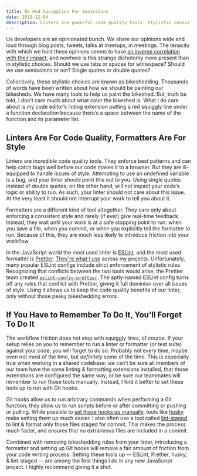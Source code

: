 ```yaml
---
title: No Red Squigglies For Semicolons
date: 2019-12-04
description: Linters are powerful code quality tools. Stylistic consistency is important. Linters should never enforce stylistic consistency.
---
```


Us developers are an opinionated bunch. We share our opinions wide and loud through blog posts, tweets, talks at meetups, in meetings. The tenacity with which we hold these opinions seems to have [an inverse correlation with their impact](https://en.wikipedia.org/wiki/Law_of_triviality), and nowhere is this strange dichotomy more present than in stylistic choices. Should we use tabs or spaces for whitespace? Should we use semicolons or not? Single quotes or double quotes?

Collectively, these stylistic choices are known as bikeshedding. Thousands of words have been written about how we should be painting our bikesheds. We have many tools to help us paint the bikeshed. But, truth be told, I don’t care much about what color the bikeshed is. What I do care about is my code editor’s linting extension putting a red squiggly line under a function declaration because there’s a space between the name of the function and its parameter list.

## Linters Are For Code Quality, Formatters Are For Style

Linters are incredible code quality tools. They enforce best patterns and can help catch bugs well before our code makes it to a browser. But they are ill-equipped to handle issues of style. Attempting to use an undefined variable is a bug, and your linter should point this out to you. Using single quotes instead of double quotes, on the other hand, will not impact your code’s logic or ability to run. As such, your linter should not care about this issue. At the very least it should not interrupt your work to tell you about it.

Formatters are a different kind of tool altogether. They care only about enforcing a consistent style and rarely (if ever) give real-time feedback. Instead, they wait until your work is at a safe stopping point to run: when you save a file, when you commit, or when you explicitly tell the formatter to run. Because of this, they are much less likely to introduce friction into your workflow.

In the JavaScript world the most used linter is [ESLint](https://eslint.org), and the most used formatter is [Prettier](https://prettier.io). [They're what I use](/colophon/) across my projects. Unfortunately, many popular ESLint configs include strict enforcement of stylistic rules. Recognizing that conflicts between the two tools would arise, the Prettier team created [`eslint-config-prettier`](https://github.com/prettier/eslint-config-prettier). The aptly-named ESLint config turns off any rules that conflict with Prettier, giving it full dominion over all issues of style. Using it allows us to keep the code quality benefits of our linter, only without those pesky bikeshedding errors.

## If You Have to Remember To Do It, You'll Forget To Do It

The workflow friction does not stop with squiggly lines, of course. If your setup relies on you to remember to run a linter or formatter (or test suite) against your code, you will forget to do so. Probably not every time, maybe even not most of the time, but _definitely_ some of the time. This is especially true when working in a shared codebase: we can’t be sure all members of our team have the same linting & formatting extensions installed, that those extenstions are configured the same way, or be sure our teammates will remember to run those tools manually. Instead, I find it better to set these tools up to run with Git hooks.

Git hooks allow us to run arbitrary commands when performing a Git function; they allow us to run scripts before or after committing or pushing or pulling. While possible to [set these hooks up manually](https://git-scm.com/book/en/v2/Customizing-Git-Git-Hooks), tools like [husky](https://github.com/typicode/husky) make setting them up much easier. I also often use a tool called [lint-staged](https://github.com/okonet/lint-staged) to lint & format only those files staged for commit. This makes the process much faster, and ensures that no extraneous files are included in a commit.

Combined with removing bikeshedding rules from your linter, introducing a formatter and setting up Git hooks will remove a fair amount of friction from your code writing process. Setting these tools up — ESLint, Prettier, husky, & lint-staged — are among the first things I do in any new JavaScript project. I highly recommend giving it a shot.
